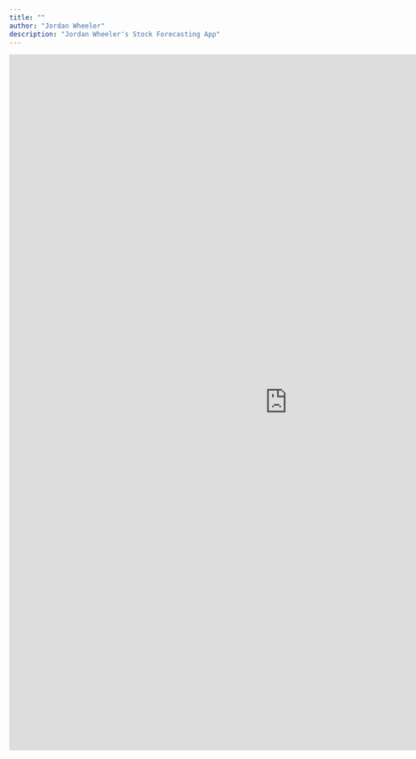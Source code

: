 ```yaml
---
title: ""
author: "Jordan Wheeler"
description: "Jordan Wheeler's Stock Forecasting App"
---
```


<meta name="author" content="Jordan Wheeler">
<meta name="description" content="Jordan Wheeler's Stock Forecasting App">

<!-- Global site tag (gtag.js) - Google Analytics -->
<script async src="https://www.googletagmanager.com/gtag/js?id=UA-123245200-1"></script>
<script>
  window.dataLayer = window.dataLayer || [];
  function gtag(){dataLayer.push(arguments);}
  gtag('js', new Date());

  gtag('config', 'UA-123245200-1');
</script>


<div align="center">
<iframe src="http://159.65.226.102:3838/ForecastingApplication" scrolling="yes" frameborder="no" width="1000" height="1250"></iframe>
</div>